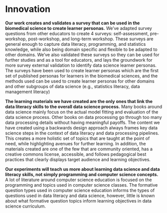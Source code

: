 Innovation
==========

<!--
- Existing data science learning materials usually lack one of the following features
  - community oriented
  - follow a creative commons license
  - maintained
  - accessible
  - clearly display target audience and learning objectives (education and pedagogy)
- Lays the groundwork for more rigorous survey validation to identify data science learner personas
  - In the biomedical science, but also in other domains
- Personas are not academically novel concepts
  - but this will be the first set of published personas for learners in the biomedical sciences
  - The methods here can be replicated for other domains
  - Methods can be used to create learner personas for more subgroups of data science (e.g., statistics literacy, data management literacy)
-->

**Our work creates and validates a survey that can be used in the biomedical science to create learner personas.**
We've adapted survey questions from other educators to create 4 surveys:
self-assessment, pre-workshop, post-workshop, and long-term workshop.
These surveys are general enough to capture data literacy, programming, and statistics knowledge,
while also being domain specific and flexible to be adapted to other domains.
We've also validated these surveys so they can be used for further studies and as a tool for educators,
and lays the groundwork for more survey external validation to identify data science learner personas.
The surveys have been used to create learner personas which are the first set of published personas for learners in the biomedical sciences,
and the methods used can be used to create learner personas for other domains and other subgroups of data science
(e.g., statistics literacy, data management literacy)


**The learning materials we have created are the only ones that link the data literacy skills to the overall data science process.**
Many books around data science mainly focus on the actual model fitting and evaluation of the data science process.
Other books on data processing go through too many data processing details without having meaningful payoffs.
The content we have created using a backwards design approach always frames key data science steps in the
context of data literacy and data processing pipelines.
This creates a more holistic set of topics that are taught at the point of need,
while highlighting avenues for further learning.
In addition, the materials created are one of the few that are community oriented,
has a creative commons license, accessible,
and follows pedagogical best practices that clearly displays target audience and learning objectives.

**Our experiments will teach us more about learning data science and data literacy skills, not simply programming and computer science concepts.**
A lot of literature around computer science education is focused on the programming and topics
used in computer science classes.
The formative question types used in computer science education informs the types of questions
used in data literacy and data science, however,
little is known about what formative question topics inform learning objectives in data science curriculum.
